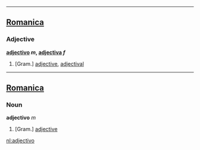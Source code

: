 ----

==[[Romanica]]==
===Adjective===
<b>[[adjectivo]] ''m'', [[adjectiva]] ''f''</b>
#[Gram.] [[adjective]], [[adjectival]]
----

==[[Romanica]]==
===Noun===
<b>adjectivo</b> ''m''
#[Gram.] [[adjective]]

[[nl:adjectivo]]